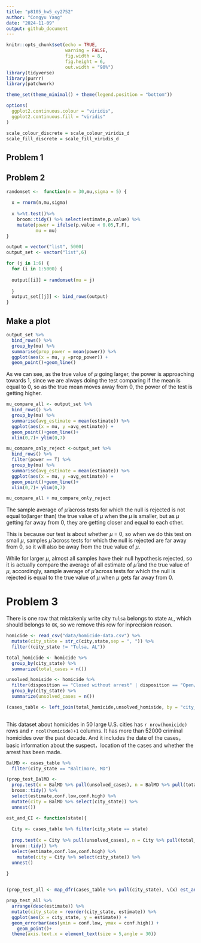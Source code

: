 ```yaml
---
title: "p8105_hw5_cy2752"
author: "Congyu Yang"
date: "2024-11-09"
output: github_document
---
```


```r
knitr::opts_chunk$set(echo = TRUE,
                      warning = FALSE,
                      fig.width = 8, 
                      fig.height = 6,
                      out.width = "90%")
library(tidyverse)
library(purrr)
library(patchwork)

theme_set(theme_minimal() + theme(legend.position = "bottom"))

options(
  ggplot2.continuous.colour = "viridis",
  ggplot2.continuous.fill = "viridis"
)

scale_colour_discrete = scale_colour_viridis_d
scale_fill_discrete = scale_fill_viridis_d
```

## Problem 1

## Problem 2

```r
randomset <-  function(n = 30,mu,sigma = 5) {
  
  x = rnorm(n,mu,sigma)
  
  x %>%t.test()%>% 
    broom::tidy() %>% select(estimate,p.value) %>% 
    mutate(power = ifelse(p.value < 0.05,T,F),
           mu = mu)
}

output = vector("list", 5000)
output_set <- vector("list",6)

for (j in 1:6) {
  for (i in 1:5000) {
  
  output[[i]] = randomset(mu = j)
  
  }
  output_set[[j]] <- bind_rows(output)
}
```

## Make a plot

```r
output_set %>%
  bind_rows() %>% 
  group_by(mu) %>% 
  summarise(prop_power = mean(power)) %>% 
  ggplot(aes(x = mu, y =prop_power)) + 
  geom_point()+geom_line()
```

As we can see, as the true value of $\mu$ going larger, the power is approaching towards 1, since we are always doing the test comparing if the mean is equal to 0, so as the true mean moves away from 0, the power of the test is getting higher.

```r
mu_compare_all <- output_set %>%
  bind_rows() %>% 
  group_by(mu) %>% 
  summarise(avg_estimate = mean(estimate)) %>% 
  ggplot(aes(x = mu, y =avg_estimate)) + 
  geom_point()+geom_line()+
  xlim(0,7)+ ylim(0,7)

mu_compare_only_reject <-output_set %>%
  bind_rows() %>% 
  filter(power == T) %>% 
  group_by(mu) %>% 
  summarise(avg_estimate = mean(estimate)) %>% 
  ggplot(aes(x = mu, y =avg_estimate)) + 
  geom_point()+geom_line()+
  xlim(0,7)+ ylim(0,7)

mu_compare_all + mu_compare_only_reject
```

The sample average of $\hat{\mu}$ across tests for which the null is rejected is not equal to(larger than) the true value of $\mu$ when the $\mu$ is smaller, but as $\mu$ getting far away from 0, they are getting closer and equal to each other.\

This is because our test is about whether $\mu$ = 0, so when we do this test on small $\mu$, samples $\hat{\mu}$ across tests for which the null is rejected are far away from 0, so it will also be away from the true value of $\mu$.\

While for larger $\mu$, almost all samples have their null hypothesis rejected, so it is actually compare the average of all estimate of $\hat{\mu}$ and the true value of $\mu$, accordingly, sample average of $\hat{\mu}$ across tests for which the null is rejected is equal to the true value of $\mu$ when $\mu$ gets far away from 0.

# Problem 3

There is one row that mistakenly write city `Tulsa` belongs to state `AL`, which should belongs to `OK`, so we remove this row for inprecision reason.

```r
homicide <- read_csv("data/homicide-data.csv") %>% 
  mutate(city_state = str_c(city,state,sep = ", ")) %>% 
  filter((city_state != "Tulsa, AL"))

total_homicide <- homicide %>% 
  group_by(city_state) %>% 
  summarize(total_cases = n()) 

unsolved_homiside <- homicide %>% 
  filter(disposition == "Closed without arrest" | disposition == "Open/No arrest") %>% 
  group_by(city_state) %>% 
  summarize(unsolved_cases = n()) 

(cases_table <- left_join(total_homicide,unsolved_homiside, by = "city_state"))
  
```

This dataset about homicides in 50 large U.S. cities has `r nrow(homicide)` rows and `r ncol(homicide)+1` columns. It has more than 52000 criminal homicides over the past decade. And it includes the date of the cases，basic information about the suspect，location of the cases and whether the arrest has been made.

```r
BalMD <- cases_table %>% 
  filter(city_state == "Baltimore, MD")

(prop_test_BalMD <-
  prop.test(x = BalMD %>% pull(unsolved_cases), n = BalMD %>% pull(total_cases)) %>%
  broom::tidy() %>% 
  select(estimate,conf.low,conf.high) %>% 
  mutate(city = BalMD %>% select(city_state)) %>% 
  unnest())

est_and_CI <- function(state){
  
  City <- cases_table %>% filter(city_state == state)
  
  prop.test(x = City %>% pull(unsolved_cases), n = City %>% pull(total_cases)) %>%
  broom::tidy() %>% 
  select(estimate,conf.low,conf.high) %>% 
    mutate(city = City %>% select(city_state)) %>% 
  unnest()
  
}


(prop_test_all <- map_dfr(cases_table %>% pull(city_state), \(x) est_and_CI(x)))

```

```r
prop_test_all %>% 
  arrange(desc(estimate)) %>% 
  mutate(city_state = reorder(city_state, estimate)) %>%
  ggplot(aes(x = city_state, y = estimate)) +
  geom_errorbar(aes(ymin = conf.low, ymax = conf.high)) +
    geom_point()+
  theme(axis.text.x = element_text(size = 5,angle = 30))

```
